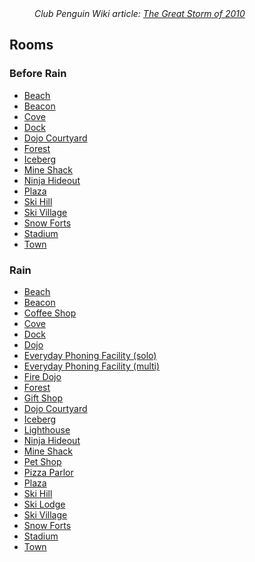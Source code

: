 :''Club Penguin Wiki article: [[clubpenguinwiki:The Great Storm of 2010|The Great Storm of 2010]]''

==Rooms==
===Before Rain===
*[[Media:StormBeach.swf|Beach]]
*[[Media:StormBeacon.swf|Beacon]]
*[[Media:StormCove.swf|Cove]]
*[[Media:StormDock.swf|Dock]]
*[[Media:StormDojoext.swf|Dojo Courtyard]]
*[[Media:StormForest.swf|Forest]]
*[[Media:StormBerg.swf|Iceberg]]
*[[Media:StormShack.swf|Mine Shack]]
*[[Media:StormDojohide.swf|Ninja Hideout]]
*[[Media:StormPlaza.swf|Plaza]]
*[[Media:StormMtn.swf|Ski Hill]]
*[[Media:StormVillage.swf|Ski Village]]
*[[Media:StormForts.swf|Snow Forts]]
*[[Media:StormRink.swf|Stadium]]
*[[Media:RoomsTown-Storm2010Pre.swf|Town]]

===Rain===
*[[Media:RainBeach.swf|Beach]]
*[[Media:RainBeacon.swf|Beacon]]
*[[Media:RainCoffee.swf|Coffee Shop]]
*[[Media:RainCove.swf|Cove]]
*[[Media:RainDock.swf|Dock]]
*[[Media:RainDojo.swf|Dojo]]
*[[Media:RainAgentlobbysolo.swf|Everyday Phoning Facility (solo)]]
*[[Media:RainAgentlobbymulti.swf|Everyday Phoning Facility (multi)]]
*[[Media:RainDojofire.swf|Fire Dojo]]
*[[Media:RainForest.swf|Forest]]
*[[Media:RainShop.swf|Gift Shop]]
*[[Media:RainDojoext.swf|Dojo Courtyard]]
*[[Media:RainBerg.swf|Iceberg]]
*[[Media:RainLight.swf|Lighthouse]]
*[[Media:RainDojohide.swf|Ninja Hideout]]
*[[Media:RainShack.swf|Mine Shack]]
*[[Media:RainPet.swf|Pet Shop]]
*[[Media:RainPizza.swf|Pizza Parlor]]
*[[Media:RainPlaza.swf|Plaza]]
*[[Media:RainMtn.swf|Ski Hill]]
*[[Media:RainLodge.swf|Ski Lodge]]
*[[Media:RainVillage.swf|Ski Village]]
*[[Media:RainForts.swf|Snow Forts]]
*[[Media:RainRink.swf|Stadium]]
*[[Media:RoomsTown-Storm2010.swf|Town]]